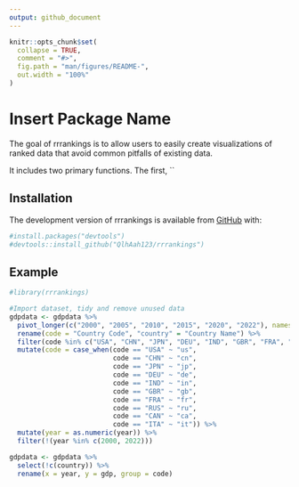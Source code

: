 ```yaml
---
output: github_document
---
```


<!-- README.md is generated from README.Rmd. Please edit that file -->

<!-- You'll still need to render `README.Rmd` regularly, to keep `README.md` up-to-date. `devtools::build_readme()` is handy for this.  -->

```r
knitr::opts_chunk$set(
  collapse = TRUE,
  comment = "#>",
  fig.path = "man/figures/README-",
  out.width = "100%"
)
```

# Insert Package Name

<!-- badges: start -->
<!-- badges: end -->

The goal of rrrankings is to allow users to easily create visualizations of ranked data that avoid common pitfalls of existing data.

It includes two primary functions. The first, ``

## Installation

The development version of rrrankings is available from [GitHub](https://github.com/) with:

```r
#install.packages("devtools")
#devtools::install_github("QlhAah123/rrrankings")
```
## Example


```r
#library(rrrankings)

#Import dataset, tidy and remove unused data
gdpdata <- gdpdata %>%
  pivot_longer(c("2000", "2005", "2010", "2015", "2020", "2022"), names_to = "year", values_to = "gdp") %>%
  rename(code = "Country Code", "country" = "Country Name") %>%
  filter(code %in% c("USA", "CHN", "JPN", "DEU", "IND", "GBR", "FRA", "RUS", "CAN", "ITA")) %>%
  mutate(code = case_when(code == "USA" ~ "us",
                          code == "CHN" ~ "cn",
                          code == "JPN" ~ "jp",
                          code == "DEU" ~ "de",
                          code == "IND" ~ "in",
                          code == "GBR" ~ "gb",
                          code == "FRA" ~ "fr",
                          code == "RUS" ~ "ru",
                          code == "CAN" ~ "ca",
                          code == "ITA" ~ "it")) %>%
  mutate(year = as.numeric(year)) %>%
  filter(!(year %in% c(2000, 2022)))

gdpdata <- gdpdata %>%
  select(!c(country)) %>%
  rename(x = year, y = gdp, group = code)
```




